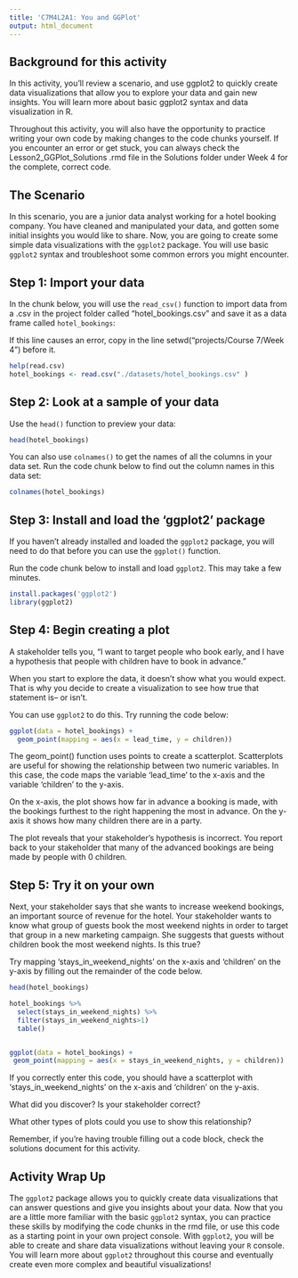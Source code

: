 ```yaml
---
title: 'C7M4L2A1: You and GGPlot'
output: html_document
---
```


## Background for this activity

In this activity, you’ll review a scenario, and use ggplot2 to quickly create data visualizations that allow you to explore your data and gain new insights. You will learn more about basic ggplot2 syntax and data visualization in R.

Throughout this activity, you will also have the opportunity to practice writing your own code by making changes to the code chunks yourself. If you encounter an error or get stuck, you can always check the Lesson2_GGPlot_Solutions .rmd file in the Solutions folder under Week 4 for the complete, correct code.

## The Scenario

In this scenario, you are a junior data analyst working for a hotel booking company. You have cleaned and manipulated your data, and gotten some initial insights you would like to share. Now, you are going to create some simple data visualizations with the `ggplot2` package. You will use basic `ggplot2` syntax and troubleshoot some common errors you might encounter.

## Step 1: Import your data

In the chunk below, you will use the `read_csv()` function to import data from a .csv in the project folder called "hotel_bookings.csv" and save it as a data frame called `hotel_bookings`:

If this line causes an error, copy in the line setwd("projects/Course 7/Week 4") before it.

```r
help(read.csv)
hotel_bookings <- read.csv("./datasets/hotel_bookings.csv" )
```

## Step 2: Look at a sample of your data

Use the `head()` function to preview your data:

```r
head(hotel_bookings)
```

You can also use `colnames()` to get the names of all the columns in your data set. Run the code chunk below to find out the column names in this data set:

```r
colnames(hotel_bookings)
```

## Step 3: Install and load the 'ggplot2' package

If you haven't already installed and loaded the `ggplot2` package, you will need to do that before you can use the `ggplot()` function.

Run the code chunk below to install and load `ggplot2`. This may take a few minutes.

```r
install.packages('ggplot2')
library(ggplot2)
```

## Step 4: Begin creating a plot

A stakeholder tells you, "I want to target people who book early, and I have a hypothesis that people with children have to book in advance."

When you start to explore the data, it doesn't show what you would expect. That is why you decide to create a visualization to see how true that statement is-- or isn't.

You can use `ggplot2` to do this. Try running the code below:

```r
ggplot(data = hotel_bookings) +
  geom_point(mapping = aes(x = lead_time, y = children))
```

The geom_point() function uses points to create a scatterplot. Scatterplots are useful for showing the relationship between two numeric variables. In this case, the code maps the variable 'lead_time' to the x-axis and the variable 'children' to the y-axis.

On the x-axis, the plot shows how far in advance a booking is made, with the bookings furthest to the right happening the most in advance. On the y-axis it shows how many children there are in a party.

The plot reveals that your stakeholder's hypothesis is incorrect. You report back to your stakeholder that many of the advanced bookings are being made by people with 0 children.

## Step 5: Try it on your own

Next, your stakeholder says that she wants to increase weekend bookings, an important source of revenue for the hotel. Your stakeholder wants to know what group of guests book the most weekend nights in order to target that group in a new marketing campaign. She suggests that guests without children book the most weekend nights. Is this true?

Try mapping 'stays_in_weekend_nights' on the x-axis and 'children' on the y-axis by filling out the remainder of the code below.

```r

head(hotel_bookings)

hotel_bookings %>% 
  select(stays_in_weekend_nights) %>% 
  filter(stays_in_weekend_nights>1)
  table()


ggplot(data = hotel_bookings) +
 geom_point(mapping = aes(x = stays_in_weekend_nights, y = children))
```

If you correctly enter this code, you should have a scatterplot with 'stays_in_weekend_nights' on the x-axis and 'children' on the y-axis.

What did you discover? Is your stakeholder correct?

What other types of plots could you use to show this relationship?

Remember, if you're having trouble filling out a code block, check the solutions document for this activity.

## Activity Wrap Up

The `ggplot2` package allows you to quickly create data visualizations that can answer questions and give you insights about your data. Now that you are a little more familiar with the basic `ggplot2` syntax, you can practice these skills by modifying the code chunks in the rmd file, or use this code as a starting point in your own project console. With `ggplot2`, you will be able to create and share data visualizations without leaving your `R` console. You will learn more about `ggplot2` throughout this course and eventually create even more complex and beautiful visualizations!
